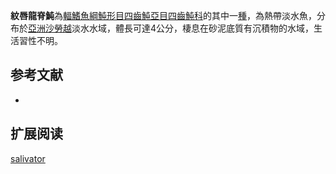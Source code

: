 {{Speciesbox
| name = 紋唇龍脊魨
| image = 
| image_width = 250px
| status = NE
| status_system = IUCN3.1 
| genus = Carinotetraodon
| species = salivator
| authority = Lim & Kottelat, 1995
| synonyms = 
}}
'''紋唇龍脊魨'''為[[輻鰭魚綱|輻鰭魚綱]][[魨形目|魨形目]][[四齒魨亞目|四齒魨亞目]][[四齒魨科|四齒魨科]]的其中一[[種|種]]，為熱帶淡水魚，分布於[[亞洲|亞洲]][[沙勞越|沙勞越]]淡水水域，體長可達4公分，棲息在砂泥底質有沉積物的水域，生活習性不明。
==参考文献==
*{{FishBase_species|genus=Carinotetraodon|species=salivator|year=2014|month=3}}

== 扩展阅读 ==
{{refbegin}}
{{wikispecies-inline|Carinotetraodon salivator|紋唇龍脊魨}}
{{refend}}
{{Taxonbar|from=Q2938830}}

[[Category:龍脊魨屬|salivator]]


{{魚類小作品}}
